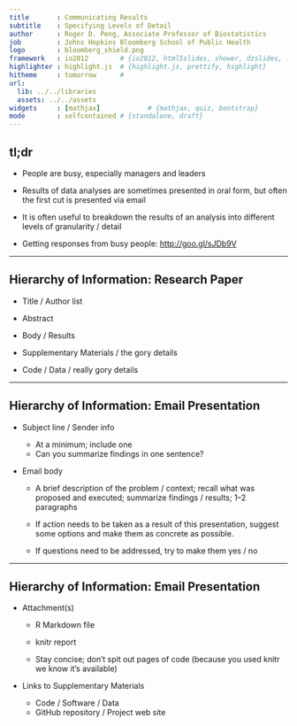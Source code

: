 ---
title       : Communicating Results
subtitle    : Specifying Levels of Detail
author      : Roger D. Peng, Associate Professor of Biostatistics
job         : Johns Hopkins Bloomberg School of Public Health
logo        : bloomberg_shield.png
framework   : io2012        # {io2012, html5slides, shower, dzslides, ...}
highlighter : highlight.js  # {highlight.js, prettify, highlight}
hitheme     : tomorrow      # 
url:
  lib: ../../libraries
  assets: ../../assets
widgets     : [mathjax]            # {mathjax, quiz, bootstrap}
mode        : selfcontained # {standalone, draft}
---

## tl;dr

* People are busy, especially managers and leaders

* Results of data analyses are sometimes presented in oral form, but
  often the first cut is presented via email

* It is often useful to breakdown the results of an analysis into
  different levels of granularity / detail

* Getting responses from busy people: [http://goo.gl/sJDb9V](http://goo.gl/sJDb9V)

---

## Hierarchy of Information: Research Paper

* Title / Author list

* Abstract

* Body / Results

* Supplementary Materials / the gory details

* Code / Data / really gory details

---

## Hierarchy of Information: Email Presentation

* Subject line / Sender info

  - At a minimum; include one
  - Can you summarize findings in one sentence?

* Email body 

  - A brief description of the problem / context; recall what was
    proposed and executed; summarize findings / results; 1&ndash;2
    paragraphs

  - If action needs to be taken as a result of this presentation,
    suggest some options and make them as concrete as possible.

  - If questions need to be addressed, try to make them yes / no

---

## Hierarchy of Information: Email Presentation

* Attachment(s)

  - R Markdown file 
  - knitr report 

  - Stay concise; don't spit out pages of code (because you
    used knitr we know it's available)

* Links to Supplementary Materials

  - Code / Software / Data
  - GitHub repository / Project web site
  
